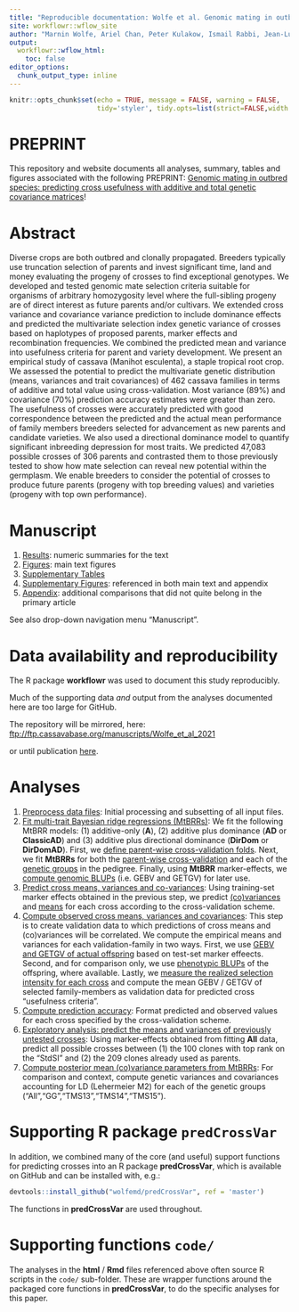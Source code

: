 ```yaml
---
title: "Reproducible documentation: Wolfe et al. Genomic mating in outbred species: predicting cross usefulness with additive and total genetic covariance matrices ([PREPRINT](https://doi.org/10.1101/2021.01.05.425443))"
site: workflowr::wflow_site
author: "Marnin Wolfe, Ariel Chan, Peter Kulakow, Ismail Rabbi, Jean-Luc Jannink"
output:
  workflowr::wflow_html:
    toc: false
editor_options:
  chunk_output_type: inline
---
```


```r
knitr::opts_chunk$set(echo = TRUE, message = FALSE, warning = FALSE, 
                      tidy='styler', tidy.opts=list(strict=FALSE,width.cutoff=100), highlight=TRUE)
```

# PREPRINT

This repository and website documents all analyses, summary, tables and figures associated with the following PREPRINT: [Genomic mating in outbred species: predicting cross usefulness with additive and total genetic covariance matrices](https://doi.org/10.1101/2021.01.05.425443)!

# Abstract

Diverse crops are both outbred and clonally propagated. Breeders typically use truncation selection of parents and invest significant time, land and money evaluating the progeny of crosses to find exceptional genotypes. We developed and tested genomic mate selection criteria suitable for organisms of arbitrary homozygosity level where the full-sibling progeny are of direct interest as future parents and/or cultivars. We extended cross variance and covariance variance prediction to include dominance effects and predicted the multivariate selection index genetic variance of crosses based on haplotypes of proposed parents, marker effects and recombination frequencies. We combined the predicted mean and variance into usefulness criteria for parent and variety development. We present an empirical study of cassava (Manihot esculenta), a staple tropical root crop. We assessed the potential to predict the multivariate genetic distribution (means, variances and trait covariances) of 462 cassava families in terms of additive and total value using cross-validation. Most variance (89%) and covariance (70%) prediction accuracy estimates were greater than zero. The usefulness of crosses were accurately predicted with good correspondence between the predicted and the actual mean performance of family members breeders selected for advancement as new parents and candidate varieties.  We also used a directional dominance model to quantify significant inbreeding depression for most traits. We predicted 47,083 possible crosses of 306 parents and contrasted them to those previously tested to show how mate selection can reveal new potential within the germplasm. We enable breeders to consider the potential of crosses to produce future parents (progeny with top breeding values) and varieties (progeny with top own performance). 

# Manuscript

1. [Results](Results.html): numeric summaries for the text 
2. [Figures](Figures.html): main text figures
3. [Supplementary Tables](SupplementaryTables.html)
4. [Supplementary Figures](SupplementaryFigures.html): referenced in both main text and appendix
5. [Appendix](Appendix.html): additional comparisons that did not quite belong in the primary article

See also drop-down navigation menu "Manuscript".

# Data availability and reproducibility

The R package **workflowr** was used to document this study reproducibly. 

Much of the supporting data _and_ output from the analyses documented here are too large for GitHub. 

The repository will be mirrored, here:  [ftp://ftp.cassavabase.org/manuscripts/Wolfe_et_al_2021](ftp://ftp.cassavabase.org/manuscripts/Wolfe_et_al_2021)

or until publication [here](ftp://ftp.cassavabase.org/marnin_datasets/).

# Analyses

1. [Preprocess data files](PreprocessDataFiles.html): Initial processing and subsetting of all input files.
2. [Fit multi-trait Bayesian ridge regressions (MtBRRs)](fitMtBRRs.html): We fit the following MtBRR models: (1) additive-only (**A**), (2) additive plus dominance (**AD** or **ClassicAD**) and (3) additive plus directional dominance (**DirDom** or **DirDomAD**). First, we [define parent-wise cross-validation folds](fitMtBRRs.html#define_cvfolds). Next, we fit **MtBRRs** for both the [parent-wise cross-validation](#mtBRRs_parentwise) and each of the [genetic groups](fitMtBRRs.html#mtBRRs_geneticgroups) in the pedigree. Finally, using **MtBRR** marker-effects, we [compute genomic BLUPs](fitMtBRRs.html#getGBLUPs) (i.e. GEBV and GETGV) for later use.
3. [Predict cross means, variances and co-variances](predictCrossVars.html): Using training-set marker effects obtained in the previous step, we predict [(co)variances](predictCrossVars.html#predictCrossVariances) and [means](predictCrossVars.html#predictCrossMeans) for each cross according to the cross-validation scheme. 
4. [Compute observed cross means, variances and covariances](observedCrossVars.html): This step is to create validation data to which predictions of cross means and (co)variances will be correlated. We compute the empirical means and variances for each validation-family in two ways. First, we use [GEBV and GETGV of actual offspring](observedCrossVars.html#observedCrossVarsGBLUPs) based on test-set marker effeects. Second, and for comparison only, we use [phenotypic BLUPs](observedCrossVars.html#observedCrossVarsiidBLUPs) of the offspring, where available. Lastly, we [measure the realized selection intensity for each cross](observedCrossVars.html#realIntensity) and compute the mean GEBV / GETGV of selected family-members as validation data for predicted cross "usefulness criteria".
5. [Compute prediction accuracy](predictionAccuracy.html): Format predicted and observed values for each cross specified by the cross-validation scheme.
6. [Exploratory analysis: predict the means and variances of previously untested crosses](predictUntestedCrosses.html): Using marker-effects obtained from fitting **All** data, predict all possible crosses between (1) the 100 clones with top rank on the "StdSI" and (2) the 209 clones already used as parents. 
7. [Compute posterior mean (co)variance parameters from MtBRRs](getPMVarComps.html): For comparison and context, compute genetic variances and covariances accounting for LD (Lehermeier M2) for each of the genetic groups ("All","GG","TMS13","TMS14","TMS15"). 

# Supporting R package `predCrossVar`

In addition, we combined many of the core (and useful) support functions for predicting crosses into an R package **predCrossVar**, which is available on GitHub and can be installed with, e.g.: 
```r
devtools::install_github("wolfemd/predCrossVar", ref = 'master') 
```
The functions in **predCrossVar** are used throughout.

# Supporting functions `code/`

The analyses in the **html** / **Rmd** files referenced above often source R scripts in the `code/` sub-folder. These are wrapper functions around the packaged core functions in **predCrossVar**, to do the specific analyses for this paper.
